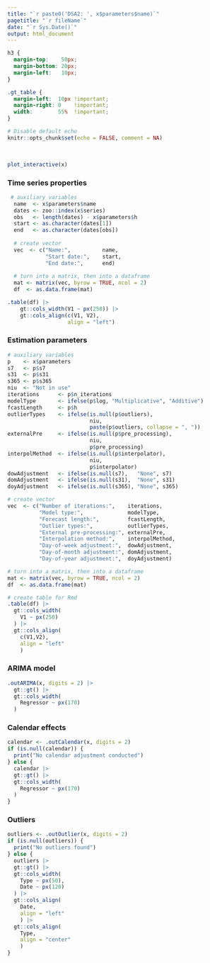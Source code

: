 ```yaml
---
title: "`r paste0('DSA2: ', x$parameters$name)`"
pagetitle: "`r fileName`"
date: "`r Sys.Date()`"
output: html_document
---
```



```css
h3 {
  margin-top:    50px;
  margin-bottom: 20px;
  margin-left:   10px;
}

.gt_table {
  margin-left:  10px !important;
  margin-right: 0    !important;
  width:        55%  !important;
}
```


```r
# Disable default echo
knitr::opts_chunk$set(echo = FALSE, comment = NA)
```

</br>


```r

plot_interactive(x)
```


### Time series properties
```r

 # auxiliary variables
  name  <- x$parameters$name
  dates <- zoo::index(x$series)
  obs   <- length(dates) - x$parameters$h
  start <- as.character(dates[1])
  end   <- as.character(dates[obs])
  
  # create vector
  vec  <- c("Name:",          name,
            "Start date:",    start,
            "End date:",      end)
  
  # turn into a matrix, then into a dataframe
  mat <- matrix(vec, byrow = TRUE, ncol = 2)
  df  <- as.data.frame(mat)

.table(df) |>
    gt::cols_width(V1 ~ px(250)) |>
    gt::cols_align(c(V1, V2),
                   align = "left")
```


### Estimation parameters

```r
# auxiliary variables
p    <- x$parameters
s7   <- p$s7
s31  <- p$s31
s365 <- p$s365
niu  <- "Not in use"
iterations      <- p$n_iterations
modelType       <- ifelse(p$log, "Multiplicative", "Additive")
fcastLength     <- p$h
outlierTypes    <- ifelse(is.null(p$outliers), 
                          niu, 
                          paste(p$outliers, collapse = ", "))
externalPre     <- ifelse(is.null(p$pre_processing), 
                          niu, 
                          p$pre_processing)
interpolMethod  <- ifelse(is.null(p$interpolator), 
                          niu, 
                          p$interpolator)
dowAdjustment   <- ifelse(is.null(s7),   "None", s7)
domAdjustment   <- ifelse(is.null(s31),  "None", s31)
doyAdjustment   <- ifelse(is.null(s365), "None", s365)

# create vector
vec  <- c("Number of iterations:",    iterations,
          "Model type:",              modelType,
          "Forecast length:",         fcastLength,
          "Outlier types:",           outlierTypes,
          "External pre-processing:", externalPre,
          "Interpolation method:",    interpolMethod,
          "Day-of-week adjustment:",  dowAdjustment,
          "Day-of-month adjustment:", domAdjustment,
          "Day-of-year adjustment:",  doyAdjustment)

# turn into a matrix, then into a dataframe
mat <- matrix(vec, byrow = TRUE, ncol = 2)
df  <- as.data.frame(mat)

# create table for Rmd
.table(df) |>
  gt::cols_width(
    V1 ~ px(250)
  ) |>
  gt::cols_align(
    c(V1,V2),
    align = "left"
    ) 

```



### ARIMA model

```r
.outARIMA(x, digits = 2) |> 
  gt::gt() |> 
  gt::cols_width(
    Regressor ~ px(170)
  )
```


### Calendar effects

```r
calendar <- .outCalendar(x, digits = 2)
if (is.null(calendar)) {
  print("No calendar adjustment conducted")
} else {
  calendar |> 
  gt::gt() |> 
  gt::cols_width(
    Regressor ~ px(170)
  )
}
```



### Outliers

```r
outliers <- .outOutlier(x, digits = 2)
if (is.null(outliers)) {
  print("No outliers found")
} else {
  outliers |> 
  gt::gt() |> 
  gt::cols_width(
    Type ~ px(50),
    Date ~ px(120)
  ) |>
  gt::cols_align(
    Date,
    align = "left"
    ) |>
  gt::cols_align(
    Type,
    align = "center"
    )
}
```

</br>
</br>
</br>
